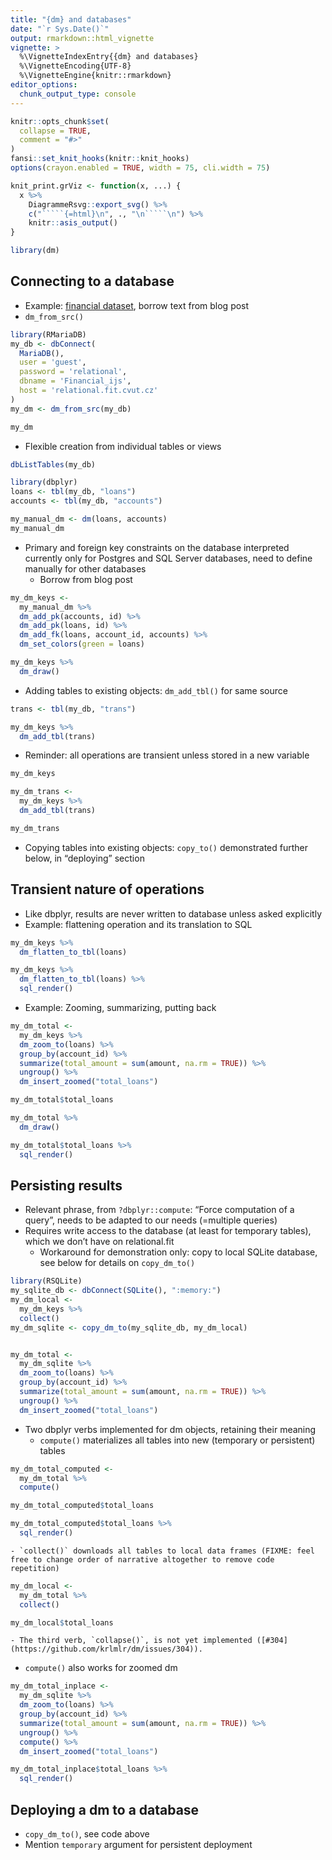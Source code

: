 ```yaml
---
title: "{dm} and databases"
date: "`r Sys.Date()`"
output: rmarkdown::html_vignette
vignette: >
  %\VignetteIndexEntry{{dm} and databases}
  %\VignetteEncoding{UTF-8}
  %\VignetteEngine{knitr::rmarkdown}
editor_options:
  chunk_output_type: console
---
```



``````r
knitr::opts_chunk$set(
  collapse = TRUE,
  comment = "#>"
)
fansi::set_knit_hooks(knitr::knit_hooks)
options(crayon.enabled = TRUE, width = 75, cli.width = 75)

knit_print.grViz <- function(x, ...) {
  x %>%
    DiagrammeRsvg::export_svg() %>%
    c("`````{=html}\n", ., "\n`````\n") %>%
    knitr::asis_output()
}
``````




``````r
library(dm)
``````


## Connecting to a database

- Example: [financial dataset](https://relational.fit.cvut.cz/dataset/Financial), borrow text from blog post
- `dm_from_src()`

``````r
library(RMariaDB)
my_db <- dbConnect(
  MariaDB(),
  user = 'guest',
  password = 'relational',
  dbname = 'Financial_ijs',
  host = 'relational.fit.cvut.cz'
)
my_dm <- dm_from_src(my_db)

my_dm
``````

- Flexible creation from individual tables or views

``````r
dbListTables(my_db)

library(dbplyr)
loans <- tbl(my_db, "loans")
accounts <- tbl(my_db, "accounts")

my_manual_dm <- dm(loans, accounts)
my_manual_dm
``````

- Primary and foreign key constraints on the database interpreted currently only for Postgres and SQL Server databases, need to define manually for other databases
    - Borrow from blog post

``````r
my_dm_keys <-
  my_manual_dm %>%
  dm_add_pk(accounts, id) %>%
  dm_add_pk(loans, id) %>%
  dm_add_fk(loans, account_id, accounts) %>%
  dm_set_colors(green = loans)

my_dm_keys %>%
  dm_draw()
``````




- Adding tables to existing objects: `dm_add_tbl()` for same source


``````r
trans <- tbl(my_db, "trans")

my_dm_keys %>%
  dm_add_tbl(trans)
``````

- Reminder: all operations are transient unless stored in a new variable

``````r
my_dm_keys

my_dm_trans <-
  my_dm_keys %>%
  dm_add_tbl(trans)

my_dm_trans
``````

- Copying tables into existing objects: `copy_to()` demonstrated further below, in "deploying" section

## Transient nature of operations

- Like dbplyr, results are never written to database unless asked explicitly
- Example: flattening operation and its translation to SQL

``````r
my_dm_keys %>%
  dm_flatten_to_tbl(loans)

my_dm_keys %>%
  dm_flatten_to_tbl(loans) %>%
  sql_render()
``````

- Example: Zooming, summarizing, putting back

``````r
my_dm_total <-
  my_dm_keys %>%
  dm_zoom_to(loans) %>%
  group_by(account_id) %>%
  summarize(total_amount = sum(amount, na.rm = TRUE)) %>%
  ungroup() %>%
  dm_insert_zoomed("total_loans")

my_dm_total$total_loans

my_dm_total %>%
  dm_draw()

my_dm_total$total_loans %>%
  sql_render()
``````


## Persisting results

- Relevant phrase, from `?dbplyr::compute`: "Force computation of a query", needs to be adapted to our needs (=multiple queries)
- Requires write access to the database (at least for temporary tables), which we don't have on relational.fit
    - Workaround for demonstration only: copy to local SQLite database, see below for details on `copy_dm_to()`


``````r
library(RSQLite)
my_sqlite_db <- dbConnect(SQLite(), ":memory:")
my_dm_local <-
  my_dm_keys %>%
  collect()
my_dm_sqlite <- copy_dm_to(my_sqlite_db, my_dm_local)


my_dm_total <-
  my_dm_sqlite %>%
  dm_zoom_to(loans) %>%
  group_by(account_id) %>%
  summarize(total_amount = sum(amount, na.rm = TRUE)) %>%
  ungroup() %>%
  dm_insert_zoomed("total_loans")
``````


- Two dbplyr verbs implemented for dm objects, retaining their meaning
    - `compute()` materializes all tables into new (temporary or persistent) tables

``````r
my_dm_total_computed <-
  my_dm_total %>%
  compute()

my_dm_total_computed$total_loans

my_dm_total_computed$total_loans %>%
  sql_render()
``````

    - `collect()` downloads all tables to local data frames (FIXME: feel free to change order of narrative altogether to remove code repetition)

``````r
my_dm_local <-
  my_dm_total %>%
  collect()

my_dm_local$total_loans
``````

    - The third verb, `collapse()`, is not yet implemented ([#304](https://github.com/krlmlr/dm/issues/304)).
- `compute()` also works for zoomed dm


``````r
my_dm_total_inplace <-
  my_dm_sqlite %>%
  dm_zoom_to(loans) %>%
  group_by(account_id) %>%
  summarize(total_amount = sum(amount, na.rm = TRUE)) %>%
  ungroup() %>%
  compute() %>%
  dm_insert_zoomed("total_loans")

my_dm_total_inplace$total_loans %>%
  sql_render()
``````


## Deploying a dm to a database

- `copy_dm_to()`, see code above
- Mention `temporary` argument for persistent deployment
